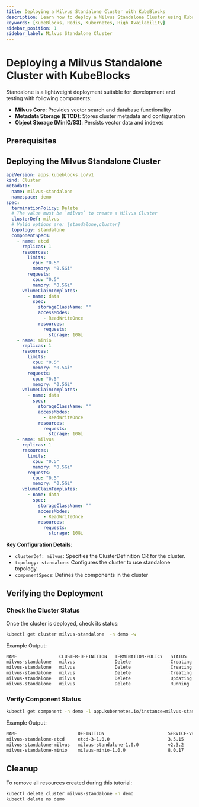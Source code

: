 ```yaml
---
title: Deploying a Milvus Standalone Cluster with KubeBlocks
description: Learn how to deploy a Milvus Standalone Cluster using KubeBlocks. This guide covers configuration, verification, failover testing, and timeout configuration.
keywords: [KubeBlocks, Redis, Kubernetes, High Availability]
sidebar_position: 1
sidebar_label: Milvus Standalone Cluster
---
```


# Deploying a Milvus Standalone Cluster with KubeBlocks

Standalone is a lightweight deployment suitable for development and testing with following components:

- **Milvus Core**: Provides vector search and database functionality
- **Metadata Storage (ETCD)**: Stores cluster metadata and configuration
- **Object Storage (MinIO/S3)**: Persists vector data and indexes

## Prerequisites


<Prerequisites />

## Deploying the Milvus Standalone Cluster

```yaml
apiVersion: apps.kubeblocks.io/v1
kind: Cluster
metadata:
  name: milvus-standalone
  namespace: demo
spec:
  terminationPolicy: Delete
  # The value must be `milvus` to create a Milvus Cluster
  clusterDef: milvus
  # Valid options are: [standalone,cluster]
  topology: standalone
  componentSpecs:
    - name: etcd
      replicas: 1
      resources:
        limits:
          cpu: "0.5"
          memory: "0.5Gi"
        requests:
          cpu: "0.5"
          memory: "0.5Gi"
      volumeClaimTemplates:
        - name: data
          spec:
            storageClassName: ""
            accessModes:
              - ReadWriteOnce
            resources:
              requests:
                storage: 10Gi
    - name: minio
      replicas: 1
      resources:
        limits:
          cpu: "0.5"
          memory: "0.5Gi"
        requests:
          cpu: "0.5"
          memory: "0.5Gi"
      volumeClaimTemplates:
        - name: data
          spec:
            storageClassName: ""
            accessModes:
              - ReadWriteOnce
            resources:
              requests:
                storage: 10Gi
    - name: milvus
      replicas: 1
      resources:
        limits:
          cpu: "0.5"
          memory: "0.5Gi"
        requests:
          cpu: "0.5"
          memory: "0.5Gi"
      volumeClaimTemplates:
        - name: data
          spec:
            storageClassName: ""
            accessModes:
              - ReadWriteOnce
            resources:
              requests:
                storage: 10Gi
```

**Key Configuration Details**:
- `clusterDef: milvus`: Specifies the ClusterDefinition CR for the cluster.
- `topology: standalone`: Configures the cluster to use standalone topology.
- `componentSpecs`: Defines the components in the cluster


## Verifying the Deployment

### Check the Cluster Status
Once the cluster is deployed, check its status:
```bash
kubectl get cluster milvus-standalone  -n demo -w
```
Example Output:
```bash
NAME                CLUSTER-DEFINITION   TERMINATION-POLICY   STATUS     AGE
milvus-standalone   milvus               Delete               Creating   40s
milvus-standalone   milvus               Delete               Creating   71s
milvus-standalone   milvus               Delete               Creating   71s
milvus-standalone   milvus               Delete               Updating   71s
milvus-standalone   milvus               Delete               Running    2m55s
```

### Verify Component Status
```bash
kubectl get component -n demo -l app.kubernetes.io/instance=milvus-standalone
```
Example Output:
```bash
NAME                       DEFINITION                        SERVICE-VERSION   STATUS    AGE
milvus-standalone-etcd     etcd-3-1.0.0                      3.5.15            Running   3m5s
milvus-standalone-milvus   milvus-standalone-1.0.0           v2.3.2            Running   114s
milvus-standalone-minio    milvus-minio-1.0.0                8.0.17            Running   3m5s
```

## Cleanup
To remove all resources created during this tutorial:

```bash
kubectl delete cluster milvus-standalone -n demo
kubectl delete ns demo
```